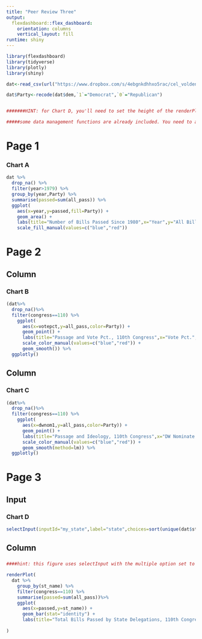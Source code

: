 ```yaml
---
title: "Peer Review Three"
output: 
  flexdashboard::flex_dashboard:
    orientation: columns
    vertical_layout: fill
runtime: shiny
---
```


```r
library(flexdashboard)
library(tidyverse)
library(plotly)
library(shiny)

dat<-read_csv(url("https://www.dropbox.com/s/4ebgnkdhhxo5rac/cel_volden_wiseman%20_coursera.csv?raw=1"))

dat$Party<-recode(dat$dem,`1`="Democrat",`0`="Republican")


#######HINT: for Chart D, you'll need to set the height of the renderPlot, using the height argument. Try a value of 750.

#####some data management functions are already included. You need to add the visualization functions.

```


Page 1
======

### Chart A


```r
dat %>% 
  drop_na() %>% 
  filter(year>1979) %>% 
  group_by(year,Party) %>% 
  summarise(passed=sum(all_pass)) %>%
  ggplot(
    aes(x=year,y=passed,fill=Party)) +
    geom_area() +
    labs(title="Number of Bills Passed Since 1980",x="Year",y="All Bills Passed") +
    scale_fill_manual(values=c("blue","red"))


```

Page 2 {data-orientation=columns}
======

Column
------- 
### Chart B

```r

(dat%>%
  drop_na()%>%
  filter(congress==110) %>%
    ggplot(
      aes(x=votepct,y=all_pass,color=Party)) +
      geom_point() +
      labs(title="Passage and Vote Pct., 110th Congress",x="Vote Pct.",y="All Pass") +
      scale_color_manual(values=c("blue","red")) +
      geom_smooth()) %>%
  ggplotly()

```


Column
------- 
### Chart C

```r

(dat%>%
  drop_na()%>%
  filter(congress==110) %>%
    ggplot(
      aes(x=dwnom1,y=all_pass,color=Party)) +
      geom_point() +
      labs(title="Passage and Ideology, 110th Congress",x="DW Nominate.",y="All Pass") +
      scale_color_manual(values=c("blue","red")) +
      geom_smooth(method=lm)) %>%
  ggplotly()

```

Page 3
======

Input {.sidebar}
----------------

### Chart D

```r

selectInput(inputId="my_state",label="state",choices=sort(unique(dat$st_name)),multiple=TRUE,selected=unique(dat$st_name))

```


Column
---------------

###

```r

####hint: this figure uses selectInput with the multiple option set to true and with the options set up so that all states are initially selected.

renderPlot(
  dat %>% 
    group_by(st_name) %>% 
    filter(congress==110) %>%
    summarise(passed=sum(all_pass))%>%
    ggplot(
      aes(x=passed,y=st_name)) +
      geom_bar(stat="identity") +
      labs(title="Total Bills Passed by State Delegations, 110th Congress",x="Total Bills Passed Per State",y="State Name")
  
)

```

